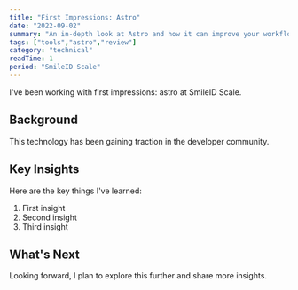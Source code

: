 ```yaml
---
title: "First Impressions: Astro"
date: "2022-09-02"
summary: "An in-depth look at Astro and how it can improve your workflow."
tags: ["tools","astro","review"]
category: "technical"
readTime: 1
period: "SmileID Scale"
---
```


I've been working with first impressions: astro at SmileID Scale.

## Background

This technology has been gaining traction in the developer community.

## Key Insights

Here are the key things I've learned:

1. First insight
2. Second insight
3. Third insight

## What's Next

Looking forward, I plan to explore this further and share more insights.

